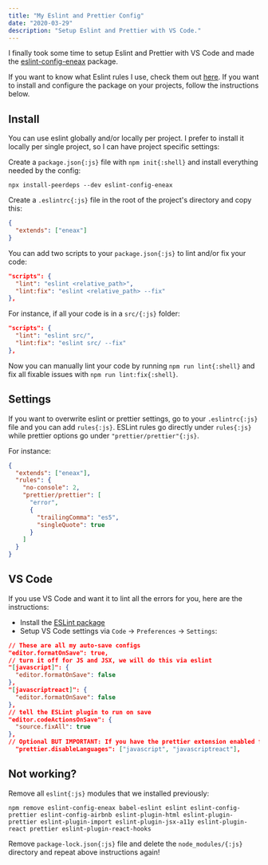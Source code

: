 ```yaml
---
title: "My Eslint and Prettier Config"
date: "2020-03-29"
description: "Setup Eslint and Prettier with VS Code."
---
```


I finally took some time to setup Eslint and Prettier with VS Code and made the [eslint-config-eneax](https://www.npmjs.com/package/eslint-config-eneax) package.

If you want to know what Eslint rules I use, check them out [here](https://github.com/eneax/eslint-config-eneax/blob/master/.eslintrc.js).
If you want to install and configure the package on your projects, follow the instructions below.

## Install

You can use eslint globally and/or locally per project.
I prefer to install it locally per single project, so I can have project specific settings:

Create a `package.json{:js}` file with `npm init{:shell}` and install everything needed by the config:

```shell title="Terminal"
npx install-peerdeps --dev eslint-config-eneax
```

Create a `.eslintrc{:js}` file in the root of the project's directory and copy this:

```json title=".eslintrc"
{
  "extends": ["eneax"]
}
```

You can add two scripts to your `package.json{:js}` to lint and/or fix your code:

```json title="package.json"
"scripts": {
  "lint": "eslint <relative_path>",
  "lint:fix": "eslint <relative_path> --fix"
},
```

For instance, if all your code is in a `src/{:js}` folder:

```json title="package.json"
"scripts": {
  "lint": "eslint src/",
  "lint:fix": "eslint src/ --fix"
},
```

Now you can manually lint your code by running `npm run lint{:shell}` and fix all fixable issues with `npm run lint:fix{:shell}`.

## Settings

If you want to overwrite eslint or prettier settings, go to your `.eslintrc{:js}` file and you can add `rules{:js}`.
ESLint rules go directly under `rules{:js}` while prettier options go under `"prettier/prettier"{:js}`.

For instance:

```json title=".eslintrc"
{
  "extends": ["eneax"],
  "rules": {
    "no-console": 2,
    "prettier/prettier": [
      "error",
      {
        "trailingComma": "es5",
        "singleQuote": true
      }
    ]
  }
}
```

## VS Code

If you use VS Code and want it to lint all the errors for you, here are the instructions:

- Install the [ESLint package](https://marketplace.visualstudio.com/items?itemName=dbaeumer.vscode-eslint)
- Setup VS Code settings via `Code` → `Preferences` → `Settings`:

```json title="VS Code Settings"
// These are all my auto-save configs
"editor.formatOnSave": true,
// turn it off for JS and JSX, we will do this via eslint
"[javascript]": {
  "editor.formatOnSave": false
},
"[javascriptreact]": {
  "editor.formatOnSave": false
},
// tell the ESLint plugin to run on save
"editor.codeActionsOnSave": {
  "source.fixAll": true
},
// Optional BUT IMPORTANT: If you have the prettier extension enabled for other languages like CSS and HTML, turn it off for JS since we are doing it through Eslint already
  "prettier.disableLanguages": ["javascript", "javascriptreact"],
```

## Not working?

Remove all `eslint{:js}` modules that we installed previously:

```shell title="Terminal"
npm remove eslint-config-eneax babel-eslint eslint eslint-config-prettier eslint-config-airbnb eslint-plugin-html eslint-plugin-prettier eslint-plugin-import eslint-plugin-jsx-a11y eslint-plugin-react prettier eslint-plugin-react-hooks
```

Remove `package-lock.json{:js}` file and delete the `node_modules/{:js}` directory and repeat above instructions again!

